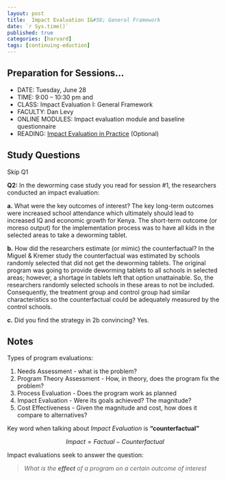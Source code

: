 ```yaml
---
layout: post
title:  Impact Evaluation I&#58; General Framework
date: `r Sys.time()`
published: true
categories: [harvard]
tags: [continuing-eduction]
---
```


## Preparation for Sessions...

- DATE: Tuesday, June 28
- TIME: 9:00 – 10:30 pm and 
- CLASS: Impact Evaluation I: General Framework
- FACULTY: Dan Levy
- ONLINE MODULES: Impact evaluation module and baseline questionnaire
- READING: [Impact Evaluation in Practice](https://www.dropbox.com/s/4nc1vhtk4pmoulj/Optional%20Reading%20-%20Impact_Evaluation_in_Practice.pdf?dl=0) (Optional)

## Study Questions

Skip Q1

**Q2:** In the deworming case study you read for session #1, the researchers conducted an impact evaluation:

**a.** What were the key outcomes of interest? The key long-term outcomes were increased school attendance which ultimately should lead to increased IQ and economic growth for Kenya. The short-term outcome (or moreso output) for the implementation process was to have all kids in the selected areas to take a deworming tablet.

**b.** How did the researchers estimate (or mimic) the counterfactual? In the Miguel & Kremer study the counterfactual was estimated by schools randomly selected that did not get the deworming tablets. The original program was going to provide deworming tablets to all schools in selected areas; however, a shortage in tablets left that option unattainable.  So, the researchers randomly selected schools in these areas to not be included.  Consequently, the treatment group and control group had similar characteristics so the counterfactual could be adequately measured by the control schools.

**c.** Did you find the strategy in 2b convincing? Yes.


## Notes
Types of program evaluations:

1. Needs Assessment - what is the problem?
2. Program Theory Assessment - How, in theory, does the program fix the problem?
3. Process Evaluation - Does the program work as planned
4. Impact Evaluation - Were its goals achieved? The magnitude?
5. Cost Effectiveness - Given the magnitude and cost, how does it compare to alternatives?

Key word when talking about *Impact Evaluation* is **"counterfactual"**

$$Impact = Factual - Counterfactual$$

Impact evaluations seek to answer the question:

> *What is the **effect** of a program on a certain outcome of interest*










